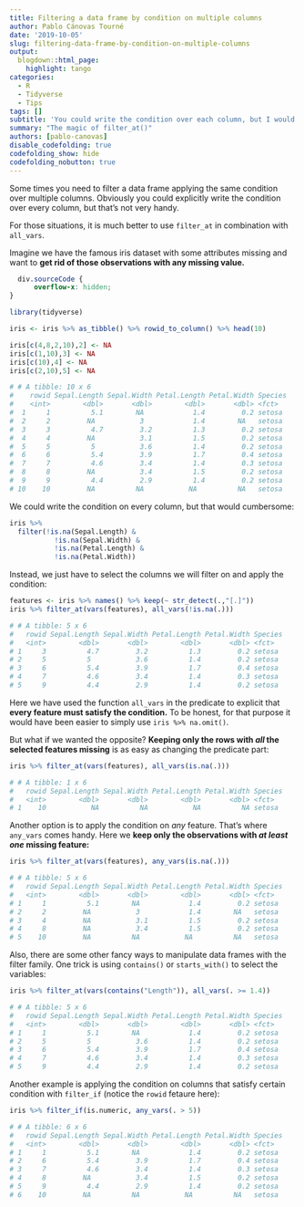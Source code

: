 ```yaml
---
title: Filtering a data frame by condition on multiple columns
author: Pablo Cánovas Tourné
date: '2019-10-05'
slug: filtering-data-frame-by-condition-on-multiple-columns
output:
  blogdown::html_page:
    highlight: tango
categories:
  - R
  - Tidyverse
  - Tips
tags: []
subtitle: 'You could write the condition over each column, but I would like to see you dealing with 100+ features'
summary: "The magic of filter_at()"
authors: [pablo-canovas]
disable_codefolding: true
codefolding_show: hide
codefolding_nobutton: true
---
```


Some times you need to filter a data frame applying the same condition over multiple columns. Obviously you could explicitly write the condition over every column, but that's not very handy. 

For those situations, it is much better to use ```filter_at``` in combination with ```all_vars```.

Imagine we have the famous iris dataset with some attributes missing and want to **get rid of those observations with any missing value.**


```css
  div.sourceCode {
      overflow-x: hidden;
}
```

```r
library(tidyverse)

iris <- iris %>% as_tibble() %>% rowid_to_column() %>% head(10) 

iris[c(4,8,2,10),2] <- NA
iris[c(1,10),3] <- NA
iris[c(10),4] <- NA
iris[c(2,10),5] <- NA
```


```r
# # A tibble: 10 x 6
#    rowid Sepal.Length Sepal.Width Petal.Length Petal.Width Species
#    <int>        <dbl>       <dbl>        <dbl>       <dbl> <fct>  
#  1     1          5.1        NA            1.4         0.2 setosa 
#  2     2         NA           3            1.4        NA   setosa 
#  3     3          4.7         3.2          1.3         0.2 setosa 
#  4     4         NA           3.1          1.5         0.2 setosa 
#  5     5          5           3.6          1.4         0.2 setosa 
#  6     6          5.4         3.9          1.7         0.4 setosa 
#  7     7          4.6         3.4          1.4         0.3 setosa 
#  8     8         NA           3.4          1.5         0.2 setosa 
#  9     9          4.4         2.9          1.4         0.2 setosa 
# 10    10         NA          NA           NA          NA   setosa 
```

We could write the condition on every column, but that would cumbersome:

```r
iris %>%
  filter(!is.na(Sepal.Length) & 
           !is.na(Sepal.Width) &
           !is.na(Petal.Length) &
           !is.na(Petal.Width))
```

Instead, we just have to select the columns we will filter on and apply the condition:

```r
features <- iris %>% names() %>% keep(~ str_detect(.,"[.]"))
iris %>% filter_at(vars(features), all_vars(!is.na(.)))
```
```r
# # A tibble: 5 x 6
#   rowid Sepal.Length Sepal.Width Petal.Length Petal.Width Species
#   <int>        <dbl>       <dbl>        <dbl>       <dbl> <fct>  
# 1     3          4.7         3.2          1.3         0.2 setosa 
# 2     5          5           3.6          1.4         0.2 setosa 
# 3     6          5.4         3.9          1.7         0.4 setosa 
# 4     7          4.6         3.4          1.4         0.3 setosa 
# 5     9          4.4         2.9          1.4         0.2 setosa 
```

Here we have used the function ```all_vars``` in the predicate to explicit that 
**every feature must satisfy the condition.**
To be honest, for that purpose it would have been easier to simply use ```iris %>% na.omit()```.

But what if we wanted the opposite? **Keeping only the rows with *all* the selected features missing** is as easy as changing the predicate part:

```r
iris %>% filter_at(vars(features), all_vars(is.na(.)))

# # A tibble: 1 x 6
#   rowid Sepal.Length Sepal.Width Petal.Length Petal.Width Species
#   <int>        <dbl>       <dbl>        <dbl>       <dbl> <fct>  
# 1    10           NA          NA           NA          NA setosa 
```

Another option is to apply the condition on *any* feature. That's where ```any_vars``` comes handy. Here we **keep only the observations with *at least one* missing feature:**

```r
iris %>% filter_at(vars(features), any_vars(is.na(.)))

# # A tibble: 5 x 6
#   rowid Sepal.Length Sepal.Width Petal.Length Petal.Width Species
#   <int>        <dbl>       <dbl>        <dbl>       <dbl> <fct>  
# 1     1          5.1        NA            1.4         0.2 setosa 
# 2     2         NA           3            1.4        NA   setosa 
# 3     4         NA           3.1          1.5         0.2 setosa 
# 4     8         NA           3.4          1.5         0.2 setosa 
# 5    10         NA          NA           NA          NA   setosa 
```

Also, there are some other fancy ways to manipulate data frames with the filter family. One trick is using ```contains()``` or ```starts_with()``` to select the variables:

```r
iris %>% filter_at(vars(contains("Length")), all_vars(. >= 1.4))

# # A tibble: 5 x 6
#   rowid Sepal.Length Sepal.Width Petal.Length Petal.Width Species
#   <int>        <dbl>       <dbl>        <dbl>       <dbl> <fct>  
# 1     1          5.1        NA            1.4         0.2 setosa 
# 2     5          5           3.6          1.4         0.2 setosa 
# 3     6          5.4         3.9          1.7         0.4 setosa 
# 4     7          4.6         3.4          1.4         0.3 setosa 
# 5     9          4.4         2.9          1.4         0.2 setosa 
```

Another example is applying the condition on columns that satisfy certain condition with ```filter_if``` (notice the ```rowid``` fetaure here):

```r
iris %>% filter_if(is.numeric, any_vars(. > 5))

# # A tibble: 6 x 6
#   rowid Sepal.Length Sepal.Width Petal.Length Petal.Width Species
#   <int>        <dbl>       <dbl>        <dbl>       <dbl> <fct>  
# 1     1          5.1        NA            1.4         0.2 setosa 
# 2     6          5.4         3.9          1.7         0.4 setosa 
# 3     7          4.6         3.4          1.4         0.3 setosa 
# 4     8         NA           3.4          1.5         0.2 setosa 
# 5     9          4.4         2.9          1.4         0.2 setosa 
# 6    10         NA          NA           NA          NA   setosa 
```



